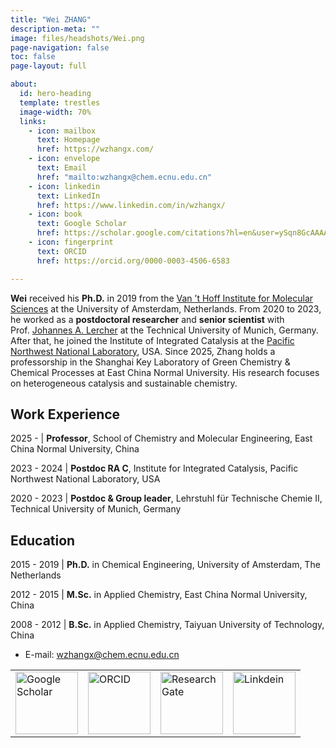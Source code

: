 ```yaml
---
title: "Wei ZHANG"
description-meta: ""
image: files/headshots/Wei.png
page-navigation: false
toc: false
page-layout: full

about:
  id: hero-heading
  template: trestles
  image-width: 70%
  links:
    - icon: mailbox
      text: Homepage
      href: https://wzhangx.com/
    - icon: envelope
      text: Email
      href: "mailto:wzhangx@chem.ecnu.edu.cn"
    - icon: linkedin
      text: LinkedIn
      href: https://www.linkedin.com/in/wzhangx/
    - icon: book
      text: Google Scholar
      href: https://scholar.google.com/citations?hl=en&user=ySqn8GcAAAAJ&view_op=list_works&sortby=pubdate
    - icon: fingerprint
      text: ORCID
      href: https://orcid.org/0000-0003-4506-6583  

---
```


::: {#hero-heading}

**Wei** received his **Ph.D.** in 2019 from the [Van 't Hoff Institute for Molecular Sciences](https://hims.uva.nl/) at the University of Amsterdam, Netherlands. From 2020 to 2023, he worked as a **postdoctoral researcher** and **senior scientist** with Prof. [Johannes A. Lercher](https://www.ch.nat.tum.de/tc2/group/johannes-lercher/) at the Technical University of Munich, Germany. After that, he joined the Institute of Integrated Catalysis at the [Pacific Northwest National Laboratory](https://www.pnnl.gov/projects/institute-integrated-catalysis), USA. Since 2025, Zhang holds a professorship in the Shanghai Key Laboratory of Green Chemistry & Chemical Processes at East China Normal University. His research focuses on heterogeneous catalysis and sustainable chemistry.

## Work Experience
2025 -  | **Professor**, School of Chemistry and Molecular Engineering, East China Normal University, China 

2023 - 2024 | **Postdoc RA C**, Institute for Integrated Catalysis, Pacific Northwest National Laboratory, USA

2020 - 2023 | **Postdoc & Group leader**, Lehrstuhl für Technische Chemie II, Technical University of Munich, Germany

## Education
2015 - 2019 | **Ph.D.** in Chemical Engineering, University of Amsterdam, The Netherlands

2012 - 2015 | **M.Sc.** in Applied Chemistry, East China Normal University, China

2008 - 2012 | **B.Sc.** in Applied Chemistry, Taiyuan University of Technology, China

- E-mail: <wzhangx@chem.ecnu.edu.cn>

:::
<table width="100%" align="center">
    <tr>
        <td>
            <a href="https://scholar.google.com/citations?hl=en&user=ySqn8GcAAAAJ&view_op=list_works&sortby=pubdate">
                <img src="/files/images/google.png" alt="Google Scholar" width="100">
            </a>
        </td>
        <td>
           <a href="https://orcid.org/0000-0003-4506-6583">
                <img src="/files/images/orcid.png" alt="ORCID" width="100">
            </a>
        </td>
        <td>
           <a href="https://www.researchgate.net/profile/Wei-Zhang-278">
                <img src="/files/images/gate.png" alt="ResearchGate" width="100">
            </a>
        </td>
          <td>
           <a href="https://www.linkedin.com/in/wzhangx/">
                <img src="/files/images/link.png" alt="Linkdein" width="100">
            </a>
        </td>
    </tr>
</table>